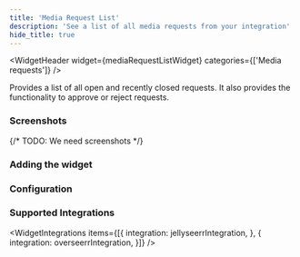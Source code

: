 ```yaml
---
title: 'Media Request List'
description: 'See a list of all media requests from your integration'
hide_title: true
---
```




<WidgetHeader
  widget={mediaRequestListWidget}
  categories={['Media requests']}
/>

Provides a list of all open and recently closed requests. It also provides the functionality to approve or reject requests.

### Screenshots

{/* TODO: We need screenshots */}

### Adding the widget

<AddingWidget />

### Configuration
<WidgetConfig configuration={mediaRequestListWidget.configuration} />

### Supported Integrations

<WidgetIntegrations items={[{
    integration: jellyseerrIntegration,
}, {
    integration: overseerrIntegration,
}]} />
